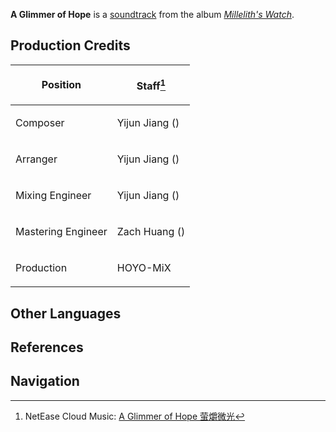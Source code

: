 {{Soundtrack Infobox
|title          =
|image          = Millelith's Watch.png
|album          = Millelith's Watch
|disc           = 2
|number         = 22
|featured       =
|featured2      =
|featured3      =
|featured_disc  =
|featured_disc2 =
|featured_disc3 =
|youtube_id     = wVG9UNFvJms
|spotify_id     = 4fKEuIUnIxOIix20wikDze
|played_in      = The Chasm: Underground Mines
|during         = [[Ad-Hoc Main Tunnel]], [[The Chasm: Main Mining Area]], [[The Serpent's Cave]]
|domain         =
|previous       = Into the Airless Void
|next           = Crossing Roads
}}
'''A Glimmer of Hope''' is a [[soundtrack]] from the album ''[[Millelith's Watch]]''.

==Production Credits==
{| class="wikitable" style="text-align:left; height:0.5em"
! Position
! Staff<ref>NetEase Cloud Music: [https://music.163.com/#/song?id=1956543012 A Glimmer of Hope 萤爝微光]</ref>
|-
! Composer
| Yijun Jiang ({{Lang|zh=姜以君|mini=1}})
|-
! Arranger
| Yijun Jiang ({{Lang|zh=姜以君|mini=1}})
|-
! Mixing Engineer
| Yijun Jiang ({{Lang|zh=姜以君|mini=1}})
|-
! Mastering Engineer
| Zach Huang ({{Lang|zh=黄巍|mini=1}})
|-
! Production
| HOYO-MiX
|}
<!--
==Videos==
<gallery hideaddbutton="true" captionalign="center">
</gallery>
==Trivia==
-->
==Other Languages==
{{Other Languages
|default_hidden = 1
|en      = A Glimmer of Hope
|zhs     = 萤爝微光
|zhs_rm  = Yíng Jué Wēiguāng
|ja      = かすかな燭光
|ja_rm   = Kasuka-na Shokkou{{Assumed}}
}}

==References==
{{Reflist}}

==Navigation==
{{Soundtrack Navbox|Millelith's Watch}}